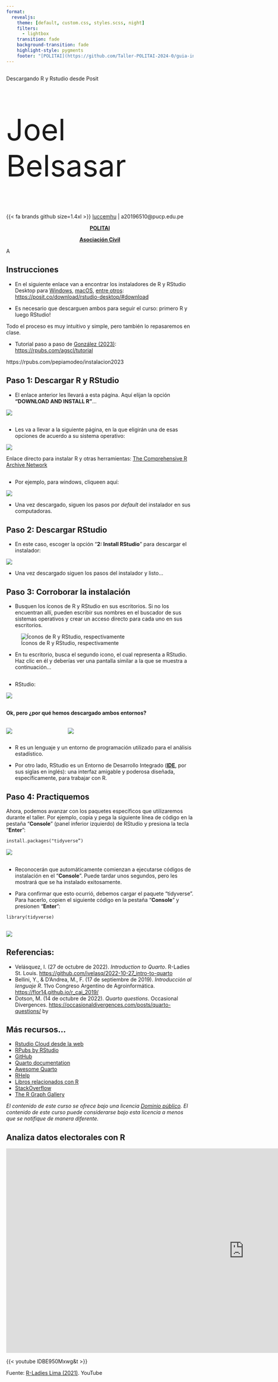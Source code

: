 ```yaml
---
format:
  revealjs: 
    theme: [default, custom.css, styles.scss, night]
    filters:
      - lightbox
    transition: fade
    background-transition: fade
    highlight-style: pygments
    footer: "[POLITAI](https://github.com/Taller-POLITAI-2024-0/guia-install-r)"
---
```


##  {.title}

::: r-fit-text
Descargando R y Rstudio desde [Posit]{.flow}
:::

::: {style="font-size: 80px"}
Joel Belsasar
:::

{{< fa brands github size=1.4xl >}} [luccemhu](https://github.com/luccemhu) | <i class="fas fa-envelope"></i> a20196510@pucp.edu.pe

<center>

[**POLITAI**](https://revistas.pucp.edu.pe/index.php/politai) 

[**Asociación Civil**](https://www.instagram.com/politai_asoc_civil/)

</center>

::: notes
A
:::

## Instrucciones

-   En el siguiente enlace van a encontrar los instaladores de R y RStudio Desktop para [Windows](https://cran.rstudio.com/bin/windows/), [macOS](https://cran.rstudio.com/bin/macosx/), [entre otros](https://cran.rstudio.com/): <https://posit.co/download/rstudio-desktop/#download>

-   Es necesario que descarguen ambos para seguir el curso: primero R y luego RStudio!





Todo el proceso es muy intuitivo y simple, pero también lo repasaremos en clase.

::: notes
-   Tutorial paso a paso de [González (2023)](https://rpubs.com/agscl): <https://rpubs.com/agscl/tutorial> 

https://rpubs.com/pepiamodeo/instalacion2023

:::

## **Paso 1**: [Descargar R y RStudio]{.flow} {.small} 

-   El enlace anterior les llevará a esta página. Aquí elijan la opción **"DOWNLOAD AND INSTALL R"**... 

![](./images/paso1.jpg){.lightbox}

##  {.small} 

-   Les va a llevar a la siguiente página, en la que eligirán una de esas opciones de acuerdo a su sistema operativo:

![](./images/paso1-b.jpg){.lightbox}

::: aside
Enlace directo para instalar R y otras herramientas: [The Comprehensive R Archive Network](https://cran.r-project.org/)
::: 

##  {.small} 

-   Por ejemplo, para windows, cliqueen aquí:

![](./images/paso1-d.jpg){.lightbox}

-   Una vez descargado, siguen los pasos por *default* del instalador en sus computadoras.

## **Paso 2**: Descargar RStudio {.small} 

-   En este caso, escoger la opción "**2: Install RStudio**" para descargar el instalador:


![](./images/paso2.jpg)

-   Una vez descargado siguen los pasos del instalador y listo...

## **Paso 3**: Corroborar la instalación  {.small} 

-   Busquen los íconos de R y RStudio en sus escritorios. Si no los encuentran allí, pueden escribir sus nombres en el buscador de sus sistemas operativos y crear un acceso directo para cada uno en sus escritorios.

![Íconos de R y RStudio, respectivamente](./images/R_RStudiologo.jpg){fig-align="center"}

-   En tu escritorio, busca el segundo icono, el cual representa a RStudio. Haz clic en él y deberías ver una pantalla similar a la que se muestra a continuación...

## {.small} 

- RStudio:

![](./images/paso3.jpg)

## {.small} 

#### Ok, pero ¿por qué hemos descargado ambos entornos? 

:::: {.columns}

::: {.column width="30%"}

![](./images/R-basic.jpg){.lightbox}
:::

::: {.column width="70%"}

![](./images/Rstudio.jpg)
:::

::::

-   R es un lenguaje y un entorno de programación utilizado para el análisis estadístico. 

-   Por otro lado, RStudio es un Entorno de Desarrollo Integrado (**[IDE](https://posit.co/products/open-source/rstudio/)**, por sus siglas en inglés): una interfaz amigable y poderosa diseñada, específicamente, para trabajar con R.

## **Paso 4**: Practiquemos {.small} 

Ahora, podemos avanzar con los paquetes específicos que utilizaremos durante el taller. Por ejemplo, copia y pega la siguiente línea de código en la pestaña "**Console**" (panel inferior izquierdo) de RStudio y presiona la tecla "**Enter**":


````markdown
install.packages("tidyverse”)
````

![](./images/paso4.jpg)

## 

- Reconocerán que automáticamente comienzan a ejecutarse códigos de instalación en el "**Console**". Puede tardar unos segundos, pero les mostrará que se ha instalado exitosamente.

- Para confirmar que esto ocurrió, debemos cargar el paquete "tidyverse". Para hacerlo, copien el siguiente código en la pestaña "**Console**" y presionen "**Enter**":

````markdown
library(tidyverse)
````

## 

###
![](images/politai.png){fig-align="center"}
 

## Referencias:

-   Velásquez, I. (27 de octubre de 2022). *Introduction to Quarto*. R-Ladies St. Louis. <https://github.com/ivelasq/2022-10-27_intro-to-quarto> 
-   Bellini, Y., & D’Andrea, M., F. (17 de septiembre de 2019). *Introducción al lenguaje R*. 11vo Congreso Argentino de Agroinformática. <https://flor14.github.io/r_cai_2019/> 
-   Dotson, M. (14 de octubre de 2022). *Quarto questions*. Occasional Divergences. <https://occasionaldivergences.com/posts/quarto-questions/> by  


## Más recursos... {.small} 

-   [Rstudio Cloud desde la web](https://posit.co/products/cloud/cloud/) 
-   [RPubs by RStudio](https://rpubs.com/) 
-   [GitHub](https://github.com/) 
-   [Quarto documentation](https://quarto.org/)  
-   [Awesome Quarto](https://github.com/mcanouil/awesome-quarto) 
-   [RHelp](https://www.r-project.org/help.html)  
-   [Libros relacionados con R](https://www.r-project.org/doc/bib/R-books.html) 
-   [StackOverflow](https://stackoverflow.com/) 
-   [The R Graph Gallery](https://r-graph-gallery.com/) 

::: notes
*El contenido de este curso se ofrece bajo una licencia [Dominio público](https://en.wikipedia.org/wiki/Public_domain). El contenido de este curso puede considerarse bajo esta licencia a menos que se notifique de manera diferente.* 
:::

## Analiza datos electorales con R {.r-stretch}

<iframe width="1280" height="550" src="https://www.youtube.com/embed/lDBE950Mxwg" title="Analiza datos electorales con R" frameborder="0" allow="accelerometer; autoplay; clipboard-write; encrypted-media; gyroscope; picture-in-picture; web-share" allowfullscreen></iframe>

{{< youtube lDBE950Mxwg&t >}}

::: aside
Fuente: [R-Ladies Lima (2021)](https://www.youtube.com/@RLadiesLima). YouTube
:::